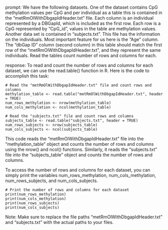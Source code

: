 prompt:
We have the following datasets. One of the dataset contains CpG methylation values per CpG and per individual as a table this is contained in the “metRmOlWithDbgapIdHeader.txt” file. Each column is an individual represented by a DBGapId, which is included as the first row. Each row is a CpG represented by "CpG_id", values in the table are methylation values. Another data set is contained in “subjects.txt”. This file has the information on the individuals. Most important feature for us here is the "Age" column. The "dbGap ID" column (second column) in this table should match the first row of the "metRmOlWithDbgapIdHeader.txt", and they represent the same individuals. 
Read the tables count number of rows and columns for each.

response:
To read and count the number of rows and columns for each dataset, we can use the read.table() function in R. Here is the code to accomplish this task:

```
# Read the "metRmOlWithDbgapIdHeader.txt" file and count rows and columns
methylation_table <- read.table("metRmOlWithDbgapIdHeader.txt", header = TRUE)
num_rows_methylation <- nrow(methylation_table)
num_cols_methylation <- ncol(methylation_table)

# Read the "subjects.txt" file and count rows and columns
subjects_table <- read.table("subjects.txt", header = TRUE)
num_rows_subjects <- nrow(subjects_table)
num_cols_subjects <- ncol(subjects_table)
```

This code reads the "metRmOlWithDbgapIdHeader.txt" file into the "methylation_table" object and counts the number of rows and columns using the nrow() and ncol() functions. Similarly, it reads the "subjects.txt" file into the "subjects_table" object and counts the number of rows and columns.

To access the number of rows and columns for each dataset, you can simply print the variables num_rows_methylation, num_cols_methylation, num_rows_subjects, and num_cols_subjects.

```
# Print the number of rows and columns for each dataset
print(num_rows_methylation)
print(num_cols_methylation)
print(num_rows_subjects)
print(num_cols_subjects)
```

Note: Make sure to replace the file paths "metRmOlWithDbgapIdHeader.txt" and "subjects.txt" with the actual paths to your files.
